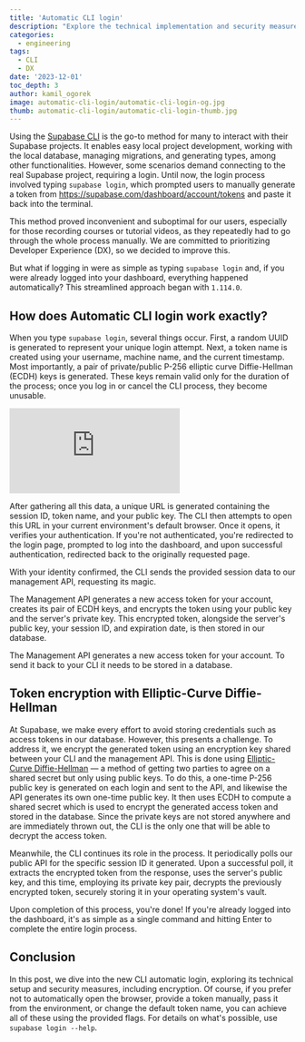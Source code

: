 ```yaml
---
title: 'Automatic CLI login'
description: "Explore the technical implementation and security measures behind CLI's new automatic login feature."
categories:
  - engineering
tags:
  - CLI
  - DX
date: '2023-12-01'
toc_depth: 3
author: kamil_ogorek
image: automatic-cli-login/automatic-cli-login-og.jpg
thumb: automatic-cli-login/automatic-cli-login-thumb.jpg
---
```


Using the [Supabase CLI](https://supabase.com/docs/guides/cli) is the go-to method for many to interact with their Supabase projects. It enables easy local project development, working with the local database, managing migrations, and generating types, among other functionalities. However, some scenarios demand connecting to the real Supabase project, requiring a login. Until now, the login process involved typing `supabase login`, which prompted users to manually generate a token from https://supabase.com/dashboard/account/tokens and paste it back into the terminal.

This method proved inconvenient and suboptimal for our users, especially for those recording courses or tutorial videos, as they repeatedly had to go through the whole process manually. We are committed to prioritizing Developer Experience (DX), so we decided to improve this.

But what if logging in were as simple as typing `supabase login` and, if you were already logged into your dashboard, everything happened automatically? This streamlined approach began with `1.114.0`.

## How does Automatic CLI login work exactly?

When you type `supabase login`, several things occur. First, a random UUID is generated to represent your unique login attempt. Next, a token name is created using your username, machine name, and the current timestamp. Most importantly, a pair of private/public P-256 elliptic curve Diffie-Hellman (ECDH) keys is generated. These keys remain valid only for the duration of the process; once you log in or cancel the CLI process, they become unusable.

<div className="video-container">
  <iframe
    className="w-full"
    src="https://www.youtube-nocookie.com/embed/lNgsIITU3pc?si=X6KE7X819Hk"
    title="YouTube video player"
    frameBorder="0"
    allow="accelerometer; autoplay; clipboard-write; encrypted-media; gyroscope; picture-in-picture; web-share"
    allowfullscreen
  ></iframe>
</div>

After gathering all this data, a unique URL is generated containing the session ID, token name, and your public key. The CLI then attempts to open this URL in your current environment's default browser. Once it opens, it verifies your authentication. If you're not authenticated, you're redirected to the login page, prompted to log into the dashboard, and upon successful authentication, redirected back to the originally requested page.

With your identity confirmed, the CLI sends the provided session data to our management API, requesting its magic.

The Management API generates a new access token for your account, creates its pair of ECDH keys, and encrypts the token using your public key and the server's private key. This encrypted token, alongside the server's public key, your session ID, and expiration date, is then stored in our database.

The Management API generates a new access token for your account. To send it back to your CLI it needs to be stored in a database.

## Token encryption with Elliptic-Curve Diffie-Hellman

At Supabase, we make every effort to avoid storing credentials such as access tokens in our database. However, this presents a challenge. To address it, we encrypt the generated token using an encryption key shared between your CLI and the management API. This is done using [Elliptic-Curve Diffie-Hellman](https://arstechnica.com/information-technology/2013/10/a-relatively-easy-to-understand-primer-on-elliptic-curve-cryptography/) — a method of getting two parties to agree on a shared secret but only using public keys. To do this, a one-time P-256 public key is generated on each login and sent to the API, and likewise the API generates its own one-time public key. It then uses ECDH to compute a shared secret which is used to encrypt the generated access token and stored in the database. Since the private keys are not stored anywhere and are immediately thrown out, the CLI is the only one that will be able to decrypt the access token.

Meanwhile, the CLI continues its role in the process. It periodically polls our public API for the specific session ID it generated. Upon a successful poll, it extracts the encrypted token from the response, uses the server's public key, and this time, employing its private key pair, decrypts the previously encrypted token, securely storing it in your operating system's vault.

Upon completion of this process, you're done! If you're already logged into the dashboard, it's as simple as a single command and hitting Enter to complete the entire login process.

## Conclusion

In this post, we dive into the new CLI automatic login, exploring its technical setup and security measures, including encryption. Of course, if you prefer not to automatically open the browser, provide a token manually, pass it from the environment, or change the default token name, you can achieve all of these using the provided flags. For details on what's possible, use `supabase login --help`.
